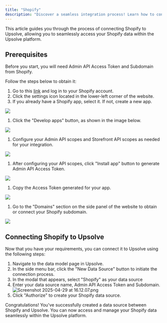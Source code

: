 ```yaml
---
title: "Shopify"
description: "Discover a seamless integration process! Learn how to connect Shopify to Upsolve effortlessly for streamlined transactions."
---
```


This article guides you through the process of connecting Shopify to Upsolve, allowing you to seamlessly access your Shopify data within the Upsolve platform.

## Prerequisites

Before you start, you will need Admin API Access Token and Subdomain from Shopify.

Follow the steps below to obtain it:

1. Go to this [link](https://www.shopify.com/) and log in to your Shopify account.
2. Click the settings icon located in the lower-left corner of the website.
3. If you already have a Shopify app, select it. If not, create a new app.

![](https://cdn.peaka.com/integrations/shopify-1.png)

1. Click the "Develop apps" button, as shown in the image below.

![](https://cdn.peaka.com/integrations/shopify-2.png)

1. Configure your Admin API scopes and Storefront API scopes as needed for your integration.

![](https://cdn.peaka.com/integrations/shopify-3.png)

1. After configuring your API scopes, click "Install app" button to generate Admin API Access Token.

![](https://cdn.peaka.com/integrations/shopify-4.png)

1. Copy the Access Token generated for your app.

![](https://cdn.peaka.com/integrations/shopify-5.png)

1. Go to the "Domains" section on the side panel of the website to obtain or connect your Shopify subdomain.

![](https://cdn.peaka.com/integrations/shopify-6.png)

## Connecting Shopify to Upsolve

Now that you have your requirements, you can connect it to Upsolve using the following steps:

1. Navigate to the data model page in Upsolve.
2. In the side menu bar, click the "New Data Source" button to initiate the connection process.
3. In the modal that appears, select "Shopify" as your data source
4. Enter your data source name, Admin API Access Token and Subdomain.\
   ![Screenshot 2025-04-29 at 16.12.07.png](/Screenshot2025-04-29at16.12.07.png)
5. Click "Authorize" to create your Shopify data source.

Congratulations\! You've successfully created a data source between Shopify and Upsolve. You can now access and manage your Shopify data seamlessly within the Upsolve platform.